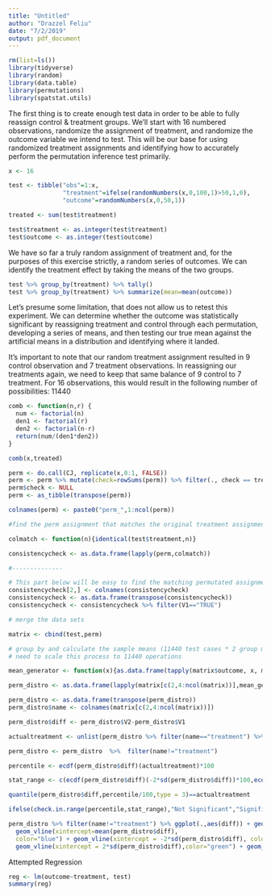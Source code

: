 ```yaml
---
title: "Untitled"
author: "Drazzel Feliu"
date: "7/2/2019"
output: pdf_document
---
```


```r
rm(list=ls())
library(tidyverse)
library(random)
library(data.table)
library(permutations)
library(spatstat.utils)
```

The first thing is to create enough test data in order to be able to fully reassign control & treatment groups. We'll start with 16 numbered observations, randomize the assignment of treatment, and randomize the outcome variable we intend to test. This will be our base for using randomized treatment assignments and identifying how to accurately perform the permutation inference test primarily.

```r
x <- 16

test <- tibble("obs"=1:x,
               "treatment"=ifelse(randomNumbers(x,0,100,1)>50,1,0),
               "outcome"=randomNumbers(x,0,50,1))

treated <- sum(test$treatment)

test$treatment <- as.integer(test$treatment)
test$outcome <- as.integer(test$outcome)
```

We have so far a truly random assignment of treatment and, for the purposes of this exercise strictly, a random series of outcomes. We can identify the treatment effect by taking the means of the two groups.

```r
test %>% group_by(treatment) %>% tally()
test %>% group_by(treatment) %>% summarize(mean=mean(outcome))
```

Let's presume some limitation, that does not allow us to retest this experiment. We can determine whether the outcome was statistically significant by reassigning treatment and control through each permutation, developing a series of means, and then testing our true mean against the artificial means in a distribution and identifying where it landed. 

It's important to note that our random treatment assignment resulted in 9 control observation and 7 treatment observations. In reassigning our treatments again, we need to keep that same balance of 9 control to 7 treatment. For 16 observations, this would result in the following number of possibilities: 11440

```r

comb <- function(n,r) {
  num <- factorial(n)
  den1 <- factorial(r)
  den2 <- factorial(n-r)
  return(num/(den1*den2))
}

comb(x,treated)
```


```r
perm <- do.call(CJ, replicate(x,0:1, FALSE))
perm <- perm %>% mutate(check=rowSums(perm)) %>% filter(., check == treated)
perm$check <- NULL
perm <- as_tibble(transpose(perm))

colnames(perm) <- paste0("perm_",1:ncol(perm))

#find the perm assignment that matches the original treatment assignment

colmatch <- function(n){identical(test$treatment,n)}

consistencycheck <- as.data.frame(lapply(perm,colmatch))

#--------------

# This part below will be easy to find the matching permutated assignment with the real assignment
consistencycheck[2,] <- colnames(consistencycheck)
consistencycheck <- as.data.frame(transpose(consistencycheck))
consistencycheck <- consistencycheck %>% filter(V1=="TRUE")

```

```r
# merge the data sets

matrix <- cbind(test,perm)

# group by and calculate the sample means (11440 test cases * 2 group means = 22880 observations)
# need to scale this process to 11440 operations

mean_generator <- function(x){as.data.frame(tapply(matrix$outcome, x, mean))}

perm_distro <- as.data.frame(lapply(matrix[c(2,4:ncol(matrix))],mean_generator))

perm_distro <- as.data.frame(transpose(perm_distro))
perm_distro$name <- colnames(matrix[c(2,4:ncol(matrix))])

perm_distro$diff <- perm_distro$V2-perm_distro$V1

actualtreatment <- unlist(perm_distro %>% filter(name=="treatment") %>% select(diff))

perm_distro <- perm_distro  %>%  filter(name!="treatment")
```

```r
percentile <- ecdf(perm_distro$diff)(actualtreatment)*100

stat_range <- c(ecdf(perm_distro$diff)(-2*sd(perm_distro$diff))*100,ecdf(perm_distro$diff)(2*sd(perm_distro$diff))*100)

quantile(perm_distro$diff,percentile/100,type = 3)==actualtreatment

ifelse(check.in.range(percentile,stat_range),"Not Significant","Significant")
```

```r
perm_distro %>% filter(name!="treatment") %>% ggplot(.,aes(diff)) + geom_histogram(bins=30) +
  geom_vline(xintercept=mean(perm_distro$diff),
  color="blue") + geom_vline(xintercept = -2*sd(perm_distro$diff), color="green") + 
  geom_vline(xintercept = 2*sd(perm_distro$diff),color="green") + geom_vline(xintercept = actualtreatment, linetype="dashed", color="red")
```

Attempted Regression

```r
reg <- lm(outcome~treatment, test)
summary(reg)
```
